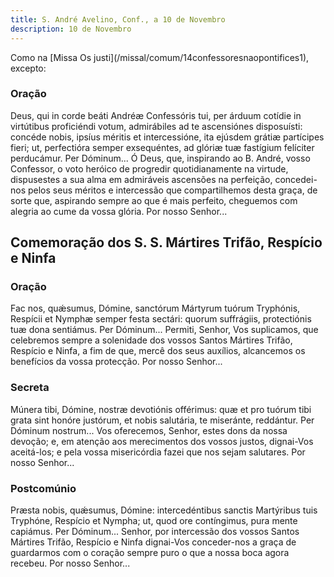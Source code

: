 ```yaml
---
title: S. André Avelino, Conf., a 10 de Novembro
description: 10 de Novembro
---
```


<aside>
  Como na [Missa Os justi](/missal/comum/14confessoresnaopontifices1), excepto:
</aside>


<LinkCard
  href="/missal/comum/14confessoresnaopontifices1"
  title="Confessores não Pontífices - Missa Os justi"
/>

### Oração

<div class="side-by-side not-content">
  <span>
    Deus, qui in corde beáti Andréæ Confessóris tui, per árduum cotídie in
    virtútibus proficiéndi votum, admirábiles ad te ascensiónes disposuísti:
    concéde nobis, ipsíus méritis et intercessióne, ita ejúsdem grátiæ
    partícipes fieri; ut, perfectióra semper exsequéntes, ad glóriæ tuæ
    fastígium felíciter perducámur. Per Dóminum...
  </span>
  <span>
    Ó Deus, que, inspirando ao B. André, vosso Confessor, o voto heróico de
    progredir quotidianamente na virtude, dispusestes a sua alma em admiráveis
    ascensões na perfeição, concedei-nos pelos seus méritos e intercessão que
    compartilhemos desta graça, de sorte que, aspirando sempre ao que é mais
    perfeito, cheguemos com alegria ao cume da vossa glória. Por nosso Senhor...
  </span>
</div>

## Comemoração dos S. S. Mártires Trifão, Respício e Ninfa

### Oração

<div class="side-by-side not-content">
  <span>
    Fac nos, quǽsumus, Dómine, sanctórum Mártyrum tuórum Tryphónis, Respícii et
    Nymphæ semper festa sectári: quorum suffrágiis, protectiónis tuæ dona
    sentiámus. Per Dóminum...
  </span>
  <span>
    Permiti, Senhor, Vos suplicamos, que celebremos sempre a solenidade dos
    vossos Santos Mártires Trifão, Respício e Ninfa, a fim de que, mercê dos
    seus auxílios, alcancemos os benefícios da vossa protecção. Por nosso
    Senhor...
  </span>
</div>

### Secreta

<div class="side-by-side not-content">
  <span>
    Múnera tibi, Dómine, nostræ devotiónis offérimus: quæ et pro tuórum tibi
    grata sint honóre justórum, et nobis salutária, te miseránte, reddántur. Per
    Dóminum nostrum...
  </span>
  <span>
    Vos oferecemos, Senhor, estes dons da nossa devoção; e, em atenção aos
    merecimentos dos vossos justos, dignai-Vos aceitá-los; e pela vossa
    misericórdia fazei que nos sejam salutares. Por nosso Senhor...
  </span>
</div>

### Postcomúnio

<div class="side-by-side not-content">
  <span>
    Præsta nobis, quǽsumus, Dómine: intercedéntibus sanctis Martýribus tuis
    Tryphóne, Respício et Nympha; ut, quod ore contíngimus, pura mente capiámus.
    Per Dóminum...
  </span>
  <span>
    Senhor, por intercessão dos vossos Santos Mártires Trifão, Respício e Ninfa
    dignai-Vos conceder-nos a graça de guardarmos com o coração sempre puro o
    que a nossa boca agora recebeu. Por nosso Senhor...
  </span>
</div>
